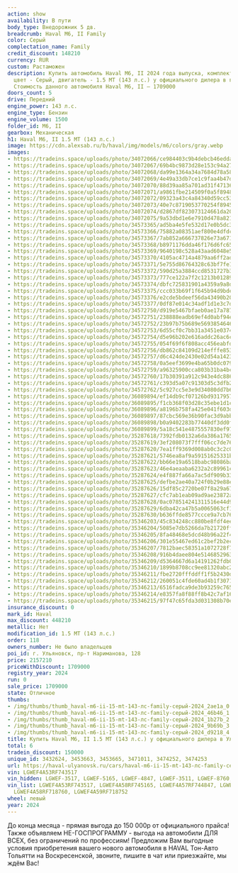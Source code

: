 ```yaml
---
action: show
availability: В пути
body_type: Внедорожник 5 дв.
breadcrumb: Haval M6, II Family
color: Серый
complectation_name: Family
credit_discount: 148210
currency: RUR
custom: Растаможен
description: Купить автомобиль Haval M6, II 2024 года выпуска, комплектация Family,
  цвет - Серый, двигатель - 1.5 MT (143 л.с.) у официального дилера в г. Ульяновск.
  Стоимость данного автомобиля Haval M6, II – 1709000
doors_count: 5
drive: Передний
engine_power: 143 л.с.
engine_type: Бензин
engine_volume: 1500
folder_id: M6, II
gearbox: Механическая
h1: Haval M6, II 1.5 MT (143 л.с.)
image: https://cdn.alexsab.ru/b/haval/img/models/m6/colors/gray.webp
images:
- https://tradeins.space/uploads/photo/34072066/ce984403c9b4debcb46edda58a62ae1a.jpg
- https://tradeins.space/uploads/photo/34072067/69b4bc9873d28e153c94a27d02346b46.jpg
- https://tradeins.space/uploads/photo/34072068/da99e1364a34a7684d78a58755f1b27b.jpg
- https://tradeins.space/uploads/photo/34072069/4e49a33db7ce1c9faa4b47ddd929b69b.jpg
- https://tradeins.space/uploads/photo/34072070/88d39aa85a701ad31f47136a936d9218.jpg
- https://tradeins.space/uploads/photo/34072071/a9861fbe214509f0a5f8948ecc890c46.jpg
- https://tradeins.space/uploads/photo/34072072/09323a43c4a84340d59cc53d53a9dafb.jpg
- https://tradeins.space/uploads/photo/34072073/40e7c8719053770254f8945c3512542f.jpg
- https://tradeins.space/uploads/photo/34072074/d2867df823073124661da2007660754b.jpg
- https://tradeins.space/uploads/photo/34072075/9a53dbd1e6e7910d478a8217d3a9b55e.jpg
- https://tradeins.space/uploads/photo/34573365/ad5ba4e5fe532d17e0b5dc3f5374d8bc.png
- https://tradeins.space/uploads/photo/34573366/75882a08351aef800e4dfdc1abf6bb2f.JPG
- https://tradeins.space/uploads/photo/34573367/7ab852a666737826e73a67198628a603.JPG
- https://tradeins.space/uploads/photo/34573368/b8971176dda46f176d6fc65413c09807.jpg
- https://tradeins.space/uploads/photo/34573369/9640198c528a43aad6048e58ef9e88e8.jpg
- https://tradeins.space/uploads/photo/34573370/4105ac4714a4879aa6ff2adab7b47641.jpg
- https://tradeins.space/uploads/photo/34573371/5e755d86764328c63bf7fe1acef72d2b.jpg
- https://tradeins.space/uploads/photo/34573372/590d25a3884ccd8531727b36c1ac5300.jpg
- https://tradeins.space/uploads/photo/34573373/777ce122a7f2c1213b01289361a8642a.jpg
- https://tradeins.space/uploads/photo/34573374/dbfc725831901a4359a9a8d4e8f1ad48.JPG
- https://tradeins.space/uploads/photo/34573375/ccc033b69f1f645b94d9bde1472f5cf6.JPG
- https://tradeins.space/uploads/photo/34573376/e2cde5bdeef56da43490b206f6ce422a.JPG
- https://tradeins.space/uploads/photo/34573377/0df87e014c34adf1d1e3c7df87f1a1cb.JPG
- https://tradeins.space/uploads/photo/34572750/d919e5467bfaeb0ae17a7874cb0e958b.JPG
- https://tradeins.space/uploads/photo/34572751/238888eadb69ef4d0abf94efcea37663.jpg
- https://tradeins.space/uploads/photo/34572752/23b97b75b689e5693854646667e26cf7.jpg
- https://tradeins.space/uploads/photo/34572753/6d55cf0c7bb31a3451e0374b3cc2f4e3.jpg
- https://tradeins.space/uploads/photo/34572754/d5e96b202e616addc26ac6c8db99046e.jpg
- https://tradeins.space/uploads/photo/34572755/054f69f6f808acc456eabfddde8de376.jpg
- https://tradeins.space/uploads/photo/34572756/db862c84109d214efffe8530e1c582f0.jpg
- https://tradeins.space/uploads/photo/34572757/d6c424de2430e02d54a142381b4a9c21.jpg
- https://tradeins.space/uploads/photo/34572758/0a5eef3699e4ba65b0dc0792aada8945.jpg
- https://tradeins.space/uploads/photo/34572759/a96325900cca803b31ba4bcff31bc94d.jpg
- https://tradeins.space/uploads/photo/34572760/17b30391a912c943e4dc886096200192.jpg
- https://tradeins.space/uploads/photo/34572761/c393d5a07c91303d5c3dfb2bb7820cfd.JPG
- https://tradeins.space/uploads/photo/34572762/5c927cc5e3e9d34080dd7b6678b6c16d.JPG
- https://tradeins.space/uploads/photo/36089894/ef14db9cf07126bd9317957e29001cc9.jpg
- https://tradeins.space/uploads/photo/36089895/f1cb368f03d28c35ebe1d1c640f3712b.jpg
- https://tradeins.space/uploads/photo/36089896/a8196b758fa425e041f603d6095ff337.jpg
- https://tradeins.space/uploads/photo/36089897/87cbc569e36b90fac3d9abbb557f88ee.jpg
- https://tradeins.space/uploads/photo/36089898/b0a9402283b77440df3dd0fcad75d636.jpg
- https://tradeins.space/uploads/photo/36089899/5a18c541e4875557830ef97b8eedc2d9.jpg
- https://tradeins.space/uploads/photo/35287618/7392fdb0132a6da386a17655b7f24ecd.JPG
- https://tradeins.space/uploads/photo/35287619/3ef208073f7fff06cc7de76f43862857.JPG
- https://tradeins.space/uploads/photo/35287620/7ea1ff9369d008ab0c3c2c07b19b9bc3.JPG
- https://tradeins.space/uploads/photo/35287621/5746ea8af9a59151625331bb79a8414c.jpg
- https://tradeins.space/uploads/photo/35287622/bb66e19a6518babc98086ba8cfa477b3.jpg
- https://tradeins.space/uploads/photo/35287623/46e4aeaaba6232a2c89961cdf77b95eb.jpg
- https://tradeins.space/uploads/photo/35287624/e4f887fa66a7ac5df909b3368e7c3f8b.jpg
- https://tradeins.space/uploads/photo/35287625/defbe2ae40a724f0b29e88e8e1d328bf.jpg
- https://tradeins.space/uploads/photo/35287626/15df85c2720be07f8a29a67bf552482a.jpg
- https://tradeins.space/uploads/photo/35287627/cfc7ab1eab09ad9ae23872a7823c063f.JPG
- https://tradeins.space/uploads/photo/35287628/0ac078514241311516e44d9e09ed2fa1.JPG
- https://tradeins.space/uploads/photo/35287629/6dba42ca47b5a0065063cf1f5f9a77c8.jpg
- https://tradeins.space/uploads/photo/35287630/b636ffde8577ccce9a7cb764e9e7b0c8.jpg
- https://tradeins.space/uploads/photo/35346203/45c834248cc880be8fdf4ee885ff82df.jpg
- https://tradeins.space/uploads/photo/35346204/5085e7db5266da7b21720ff1d739d9b2.jpg
- https://tradeins.space/uploads/photo/35346205/8fa48468e5dcd48b96a22f4cf639d4c7.jpg
- https://tradeins.space/uploads/photo/35346206/301e55467ed61c2bef2b2ec0e18763a1.jpg
- https://tradeins.space/uploads/photo/35346207/7812baec58351a1072728f748e603a27.JPG
- https://tradeins.space/uploads/photo/35346208/916b4daee804e514685296341925a717.JPG
- https://tradeins.space/uploads/photo/35346209/d5364667d6a14191262fdb0db1e71323.JPG
- https://tradeins.space/uploads/photo/35346210/1899b8708cc9ee81320abc258cc8a575.JPG
- https://tradeins.space/uploads/photo/35346211/fbe2720fffddff1f5b2430d8d158e9f1.JPG
- https://tradeins.space/uploads/photo/35346212/260051c4fde60ad4b1f3071161cf0973.jpg
- https://tradeins.space/uploads/photo/35346213/6516fadca9de3b93259c765d6b124f09.jpg
- https://tradeins.space/uploads/photo/35346214/e8357fa8f88ff8b42c7af1635eaee5eb.jpg
- https://tradeins.space/uploads/photo/35346215/97f47c65fda3d031308b70e8fda0fb90.jpg
insurance_discount: 0
mark_id: Haval
max_discount: 448210
metallic: Нет
modification_id: 1.5 MT (143 л.с.)
order: 118
owners_number: Не было владельцев
poi_id: г. Ульяновск, пр-т Нариманова, 128
price: 2157210
priceWithDiscount: 1709000
registry_year: 2024
run: 0
sale_price: 1709000
state: Отличное
thumbs:
- /img/thumbs/thumb_haval-m6-ii-15-mt-143-лс-family-серый-2024_2ae1a_0.webp
- /img/thumbs/thumb_haval-m6-ii-15-mt-143-лс-family-серый-2024_46b46_1.webp
- /img/thumbs/thumb_haval-m6-ii-15-mt-143-лс-family-серый-2024_1b27b_2.webp
- /img/thumbs/thumb_haval-m6-ii-15-mt-143-лс-family-серый-2024_9b69b_3.webp
- /img/thumbs/thumb_haval-m6-ii-15-mt-143-лс-family-серый-2024_d9218_4.webp
title: Купить Haval M6, II 1.5 MT (143 л.с.) у официального дилера в Ульяновске
total: 6
tradein_discount: 150000
unique_id: 3432624, 3453663, 3453665, 3471011, 3474252, 3474253
url: https://haval-ulyanovsk.ru/cars/haval-m6-ii-15-mt-143-лс-family-серый-2024/
vin: LGWEF4A53RF743517
vin_hidden: LGWEF-3517, LGWEF-5165, LGWEF-4847, LGWEF-3511, LGWEF-8760, LGWEF-8752
vin_list: LGWEF4A53RF743517, LGWEF4A58RF745165, LGWEF4A57RF744847, LGWEF4A52RF743511,
  LGWEF4A58RF718760, LGWEF4A59RF718752
wheel: левый
year: 2024
---
```

<p>
 До конца месяца - прямая выгода до 150 000р от официального прайса! Также объявляем НЕ-ГОСПРОГРАММУ - выгода на автомобили ДЛЯ ВСЕХ, без ограничений по профессиям! Предложим Вам выгодные условия приобретения вашего нового автомобиля в HAVAL Тон-Авто Тольятти на Воскресенской, звоните, пишите в чат или приезжайте, мы ждём Вас!
</p>
<p>
</p>
<p>
</p>
